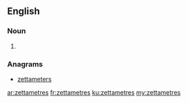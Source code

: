 ==English==

===Noun===
{{head|en|plural}}

# {{plural of|zettametre|lang=en}}

===Anagrams===
* [[zettameters#English|zettameters]]

[[ar:zettametres]]
[[fr:zettametres]]
[[ku:zettametres]]
[[my:zettametres]]
